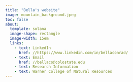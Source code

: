 ```yaml
---
title: "Bella's website"
image: mountain_background.jpeg
toc: false
about:
  template: solana
  image-shape: rectangle
  image-width: 15em
  links: 
    - text: LinkedIn
      href: //https://www.linkedin.com/in/bellaconrad/
    - text: Email
      href: //bellaco@colostate.edu
    - text: Research Information
    - text: Warner College of Natural Resources
---
```

